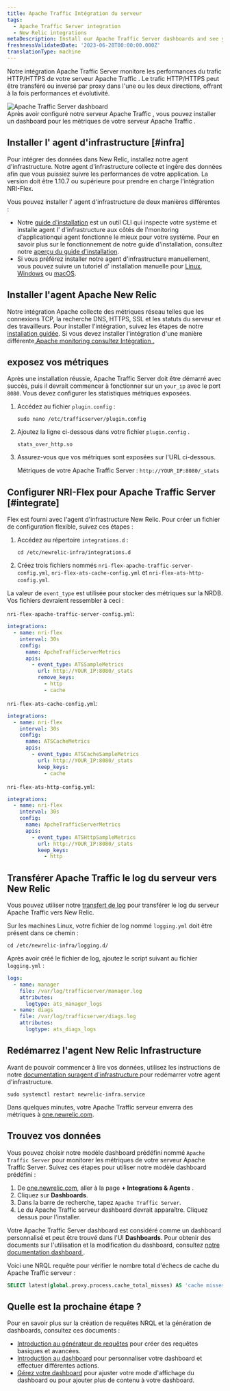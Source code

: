 ```yaml
---
title: Apache Traffic Intégration du serveur
tags:
  - Apache Traffic Server integration
  - New Relic integrations
metaDescription: Install our Apache Traffic Server dashboards and see your Apache Traffic Server  data in New Relic.
freshnessValidatedDate: '2023-06-28T00:00:00.000Z'
translationType: machine
---
```


Notre intégration Apache Traffic Server monitore les performances du trafic HTTP/HTTPS de votre serveur Apache Traffic . Le trafic HTTP/HTTPS peut être transféré ou inversé par proxy dans l&apos;une ou les deux directions, offrant à la fois performances et évolutivité.

<img title="Apache Traffic Server dashboard" alt="Apache Traffic Server dashboard" src="/images/infrastructure_screenshot-full_apache-traffic-server-dashboard.webp" />

<figcaption>
  Après avoir configuré notre serveur Apache Traffic , vous pouvez installer un dashboard pour les métriques de votre serveur Apache Traffic .
</figcaption>

## Installer l&apos; agent d&apos;infrastructure [#infra]

Pour intégrer des données dans New Relic, installez notre agent d&apos;infrastructure. Notre agent d&apos;infrastructure collecte et ingère des données afin que vous puissiez suivre les performances de votre application. La version doit être 1.10.7 ou supérieure pour prendre en charge l&apos;intégration NRI-Flex.

Vous pouvez installer l&apos; agent d&apos;infrastructure de deux manières différentes :

* Notre [guide d&apos;installation](https://one.newrelic.com/nr1-core?state=4f81feab-35f7-e97e-9903-52510f8542bd) est un outil CLI qui inspecte votre système et installe agent l&apos; d&apos;infrastructure aux côtés de l&apos;monitoring d&apos;applicationqui agent fonctionne le mieux pour votre système. Pour en savoir plus sur le fonctionnement de notre guide d&apos;installation, consultez notre [aperçu du guide d&apos;installation](/docs/infrastructure/host-integrations/installation/new-relic-guided-install-overview).
* Si vous préférez installer notre agent d&apos;infrastructure manuellement, vous pouvez suivre un tutoriel d&apos; installation manuelle pour [Linux](/docs/infrastructure/install-infrastructure-agent/linux-installation/install-infrastructure-monitoring-agent-linux), [Windows](/docs/infrastructure/install-infrastructure-agent/windows-installation/install-infrastructure-monitoring-agent-windows/) ou [macOS](/docs/infrastructure/install-infrastructure-agent/macos-installation/install-infrastructure-monitoring-agent-macos/).

## Installer l&apos;agent Apache New Relic

Notre intégration Apache collecte des métriques réseau telles que les connexions TCP, la recherche DNS, HTTPS, SSL et les statuts du serveur et des travailleurs. Pour installer l&apos;intégration, suivez les étapes de notre [installation guidée](https://one.newrelic.com/launcher/nr1-core.explorer?pane=eyJuZXJkbGV0SWQiOiJucjEtY29yZS5saXN0aW5nIn0=&cards%5B0%5D=eyJuZXJkbGV0SWQiOiJucjEtaW5zdGFsbC1uZXdyZWxpYy5ucjEtaW5zdGFsbC1uZXdyZWxpYyIsInBhdGgiOiJvaGkiLCJyZWNpcGVOYW1lIjoiYXBhY2hlLW9wZW4tc291cmNlLWludGVncmF0aW9uIiwiYWN0aXZlQ29tcG9uZW50IjoiVlRTT0NvbW1hbmQiLCJhY3RpdmVFbnZpcm9ubWVudCI6ImFwYWNoZS1vcGVuLXNvdXJjZS1pbnRlZ3JhdGlvbiJ9). Si vous devez installer l&apos;intégration d&apos;une manière différente,[Apache monitoring consultez Intégration .](/docs/infrastructure/host-integrations/host-integrations-list/apache-monitoring-integration/)

## exposez vos métriques

Après une installation réussie, Apache Traffic Server doit être démarré avec succès, puis il devrait commencer à fonctionner sur un `your_ip` avec le port `8080`. Vous devez configurer les statistiques métriques exposées.

1. Accédez au fichier `plugin.config` :

   ```shell
   sudo nano /etc/trafficserver/plugin.config
   ```

2. Ajoutez la ligne ci-dessous dans votre fichier `plugin.config` .

   ```
   stats_over_http.so
   ```

3. Assurez-vous que vos métriques sont exposées sur l&apos;URL ci-dessous.

   Métriques de votre Apache Traffic Server : `http://YOUR_IP:8080/_stats`

## Configurer NRI-Flex pour Apache Traffic Server [#integrate]

Flex est fourni avec l&apos;agent d&apos;infrastructure New Relic. Pour créer un fichier de configuration flexible, suivez ces étapes :

1. Accédez au répertoire `integrations.d` :

   ```shell
   cd /etc/newrelic-infra/integrations.d
   ```

2. Créez trois fichiers nommés `nri-flex-apache-traffic-server-config.yml`, `nri-flex-ats-cache-config.yml` et `nri-flex-ats-http-config.yml`.

La valeur de `event_type` est utilisée pour stocker des métriques sur la NRDB. Vos fichiers devraient ressembler à ceci :

`nri-flex-apache-traffic-server-config.yml`:

```yml
integrations:
  - name: nri-flex
    interval: 30s
    config:
      name: ApcheTrafficServerMetrics
      apis:
        - event_type: ATSSampleMetrics
          url: http://YOUR_IP:8080/_stats 
          remove_keys:
            - http
            - cache
```

`nri-flex-ats-cache-config.yml`:

```yml
integrations:
  - name: nri-flex
    interval: 30s
    config:
      name: ATSCacheMetrics
      apis:
        - event_type: ATSCacheSampleMetrics
          url: http://YOUR_IP:8080/_stats 
          keep_keys:
          	- cache
```

`nri-flex-ats-http-config.yml`:

```yml
integrations:
  - name: nri-flex
    interval: 30s
    config:
      name: ApcheTrafficServerMetrics
      apis:
        - event_type: ATSHttpSampleMetrics
          url: http://YOUR_IP:8080/_stats 
          keep_keys:
          	- http
```

## Transférer Apache Traffic le log du serveur vers New Relic

Vous pouvez utiliser notre [transfert de log](/docs/logs/forward-logs/forward-your-logs-using-infrastructure-agent/) pour transférer le log du serveur Apache Traffic vers New Relic.

Sur les machines Linux, votre fichier de log nommé `logging.yml` doit être présent dans ce chemin :

```shell
cd /etc/newrelic-infra/logging.d/
```

Après avoir créé le fichier de log, ajoutez le script suivant au fichier `logging.yml` :

```yml
logs:
  - name: manager
    file: /var/log/trafficserver/manager.log
    attributes:
      logtype: ats_manager_logs
  - name: diags
    file: /var/log/trafficserver/diags.log
    attributes:
      logtype: ats_diags_logs 
```

## Redémarrez l&apos;agent New Relic Infrastructure

Avant de pouvoir commencer à lire vos données, utilisez les instructions de notre [documentation suragent d&apos;infrastructure ](/docs/infrastructure/install-infrastructure-agent/manage-your-agent/start-stop-restart-infrastructure-agent/)pour redémarrer votre agent d&apos;infrastructure.

```shell
sudo systemctl restart newrelic-infra.service
```

Dans quelques minutes, votre Apache Traffic serveur enverra des métriques à [one.newrelic.com](https://one.newrelic.com).

## Trouvez vos données

Vous pouvez choisir notre modèle dashboard prédéfini nommé `Apache Traffic Server` pour monitorer les métriques de votre serveur Apache Traffic Server. Suivez ces étapes pour utiliser notre modèle dashboard prédéfini :

1. De [one.newrelic.com](https://one.newrelic.com), aller à la page <DNT>**+ Integrations &amp; Agents**</DNT> .
2. Cliquez sur <DNT>**Dashboards**</DNT>.
3. Dans la barre de recherche, tapez `Apache Traffic Server`.
4. Le du Apache Traffic serveur dashboard devrait apparaître. Cliquez dessus pour l&apos;installer.

Votre Apache Traffic Server dashboard est considéré comme un dashboard personnalisé et peut être trouvé dans l&apos;UI <DNT>**Dashboards**</DNT>. Pour obtenir des documents sur l&apos;utilisation et la modification du dashboard, consultez [notre documentation dashboard ](/docs/query-your-data/explore-query-data/dashboards/introduction-dashboards).

Voici une NRQL requête pour vérifier le nombre total d&apos;échecs de cache du Apache Traffic serveur :

```sql
SELECT latest(global.proxy.process.cache_total_misses) AS 'cache misses' FROM ATSCacheSampleMetrics
```

## Quelle est la prochaine étape ?

Pour en savoir plus sur la création de requêtes NRQL et la génération de dashboards, consultez ces documents :

* [Introduction au générateur de requêtes](/docs/query-your-data/explore-query-data/query-builder/introduction-query-builder) pour créer des requêtes basiques et avancées.
* [Introduction au dashboard](/docs/query-your-data/explore-query-data/dashboards/introduction-dashboards) pour personnaliser votre dashboard et effectuer différentes actions.
* [Gérez votre dashboard](/docs/query-your-data/explore-query-data/dashboards/manage-your-dashboard) pour ajuster votre mode d&apos;affichage du dashboard ou pour ajouter plus de contenu à votre dashboard.